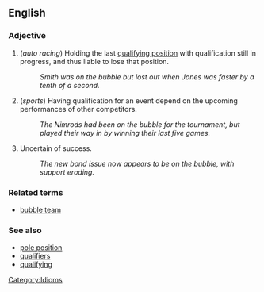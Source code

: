 ==English==

===Adjective===

# (''auto racing'') Holding the last [[qualifying position]] with qualification still in progress, and thus liable to lose that position.
#: ''Smith was on the bubble but lost out when Jones was faster by a tenth of a second.''
# (''sports'') Having qualification for an event depend on the upcoming performances of other competitors.
#: ''The Nimrods had been on the bubble for the tournament, but played their way in by winning their last five games.''
# Uncertain of success.
#: ''The new bond issue now appears to be on the bubble, with support eroding.''

===Related terms===

*[[bubble team]]

===See also===

*[[pole position]]
*[[qualifiers]]
*[[qualifying]]

[[Category:Idioms]]